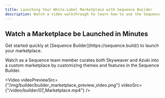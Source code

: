 ```yaml
---
title: Launching Your White-Label Marketplace with Sequence Builder
description: Watch a video walkthrough to learn how to use the Sequence Builder, which offers game builders a white-label marketplace that can be easily customized and integrated into their game experience without any coding experience needed.
---
```



## Watch a Marketplace be Launched in Minutes 

<Callout type='info'>
Get started quickly at [Sequence Builder](https://sequence.build/) to launch your marketplace.
</Callout>

Watch as a Sequence team member curates both Skyweaver and Azuki into a custom marketplace by customizing themes and features in the Sequence Builder.

<Video
  videoPreviewSrc={"/img/builder/builder_marketplace_preview_video.png"}
  videoSrc={"/video/builder/07_Marketplace.mp4"}
/>